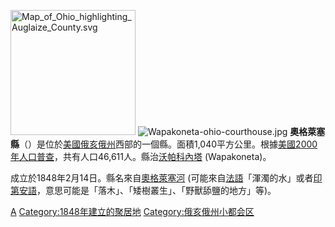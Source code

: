 [[File:Map_of_Ohio_highlighting_Auglaize_County.svg|200px]]
[[File:Wapakoneta-ohio-courthouse.jpg|thumb]]
'''奧格萊塞縣'''（{{lang-en|Auglaize County}}）是位於[[美國|美國]][[俄亥俄州|俄亥俄州]]西部的一個縣。面積1,040平方公里。根據[[美國2000年人口普查|美國2000年人口普查]]，共有人口46,611人。縣治[[沃帕科內塔|沃帕科內塔]] (Wapakoneta)。

成立於1848年2月14日。縣名來自[[奧格萊塞河|奧格萊塞河]] (可能來自[[法語|法語]]「渾濁的水」或者[[印第安人|印第安語]]，意思可能是「落木」、「矮樹叢生」、「野獸舔鹽的地方」等)。
{{ohio-stub}}

[[Category:俄亥俄州行政區劃|A]]
[[Category:1848年建立的聚居地|Category:1848年建立的聚居地]]
[[Category:俄亥俄州小都会区|Category:俄亥俄州小都会区]]
